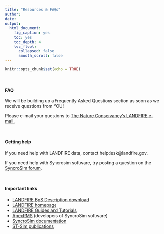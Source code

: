```yaml
---
title: "Resources & FAQs"
author: 
date: 
output:
  html_document:
    fig_caption: yes
    toc: yes
    toc_depth: 4
    toc_float:
      collapsed: false
      smooth_scroll: false
---
```


```r
knitr::opts_chunk$set(echo = TRUE)
```

<br>

#### FAQ

We will be building up a Frequently Asked Questions section as soon as we receive questions from YOU!

Please e-mail your questions to [The Nature Conservancy's LANDFIRE e-mail.](mailto:landfire@tnc.org)  



<br>


#### Getting help

If you need help with LANDFIRE data, contact helpdesk@landfire.gov.

If you need help with Syncrosim software, try posting a question on the [SyncroSim forum](https://syncrosim.com/forums/){target='blank'}.

<br>

#### Important links

* [LANDFIRE BpS Description download](http://www.landfirereview.org/search.php){target='blank'}
* [LANDFIRE homepage](https://www.landfire.gov/){target='blank'}
* [LANDFIRE Guides and Tutorials](https://www.conservationgateway.org/ConservationPractices/FireLandscapes/LANDFIRE/Library/Pages/library.aspx){target='blank'}
* [ApexRMS](http://www.apexrms.com/){target='blank'} (developers of SyncroSim software)
* [SyncroSim documentation](http://docs.syncrosim.com/){target='blank'}
* [ST-Sim publications](http://docs.stsim.net/publications.html){target='blank'}
